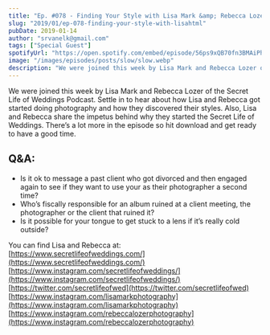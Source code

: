 ```yaml
---
title: "Ep. #078 - Finding Your Style with Lisa Mark &amp; Rebecca Lozer of the Secret Life of Weddings Podcast"
slug: "2019/01/ep-078-finding-your-style-with-lisahtml"
pubDate: 2019-01-14
author: "srvanelk@gmail.com"
tags: ["Special Guest"]
spotifyUrl: "https://open.spotify.com/embed/episode/56ps9xQB70fn3BMAiPh5eu?utm_source=generator"
image: "/images/episodes/posts/slow/slow.webp"
description: "We were joined this week by Lisa Mark and Rebecca Lozer of the Secret Life of Weddings Podcast. Settle in to hear about how Lisa and Rebecca got started doing photography and how they discovered their styles. Also, Lisa and Rebecca share the impetus behind why they started the Secret Life of Weddings. There’s a lot more in the episode so hit download and get ready to have a good time."
---
```


We were joined this week by Lisa Mark and Rebecca Lozer of the Secret Life of Weddings Podcast. Settle in to hear about how Lisa and Rebecca got started doing photography and how they discovered their styles. Also, Lisa and Rebecca share the impetus behind why they started the Secret Life of Weddings. There’s a lot more in the episode so hit download and get ready to have a good time.

## Q&A:  
- Is it ok to message a past client who got divorced and then engaged again to see if they want to use your as their photographer a second time?  
- Who’s fiscally responsible for an album ruined at a client meeting, the photographer or the client that ruined it?  
- Is it possible for your tongue to get stuck to a lens if it’s really cold outside?

You can find Lisa and Rebecca at:  
[https://www.secretlifeofweddings.com/](https://www.secretlifeofweddings.com/)  
[https://www.instagram.com/secretlifeofweddings/](https://www.instagram.com/secretlifeofweddings/)  
[https://twitter.com/secretlifeofwed](https://twitter.com/secretlifeofwed)  
[https://www.instagram.com/lisamarkphotography](https://www.instagram.com/lisamarkphotography)  
[https://www.instagram.com/rebeccalozerphotography](https://www.instagram.com/rebeccalozerphotography)
